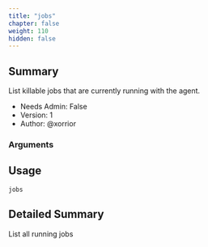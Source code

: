 ```yaml
---
title: "jobs"
chapter: false
weight: 110
hidden: false
---
```


## Summary
List killable jobs that are currently running with the agent.
 
- Needs Admin: False  
- Version: 1  
- Author: @xorrior  

### Arguments

## Usage

```
jobs
```


## Detailed Summary

List all running jobs